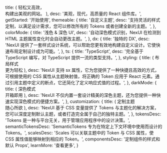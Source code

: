 
  title: (
    <span className="font-bold  x:leading-[1.3]">
      轻松又高效， <br />
      构建出美观的网站。
    </span>
  ),
  desc: '美观，现代，高质量的 React 组件库。',
  getStarted: '开始使用',
  themeable: {
    title: '自定义主题',
    desc: '支持灵活的样式定制，以满足设计需求，您可以修改所有的 Tokens 或者创建全新的主题。',
  },
  colorMode: {
    title: '浅色 & 深色 UI',
    desc: '自动深色模式识别，NexUI 在检测到 HTML 主题属性变化时会自动更改主题。',
  },
  dx: {
    title: '独特的 DX',
    desc: 'NexUI 提供了一套样式设计系统，可以帮助您更有效地构建自定义设计。它使快速布局定制设计成为可能。',
  },
  ts: {
    title: 'TypeScript',
    desc: '完全基于 TypeScript 编写，对 TypeScript 提供一流的类型支持。',
  },
  styling: {
    title: (
      <span>
        布局样式
        <br />
        <span>更为轻松</span>
      </span>
    ),
    desc: 'NexUI 支持 sx 属性，它为您提供了一种快捷且高效的方式，可根据使用的 CSS 属性从主题映射值，将正确的 Token 应用于 React 元素。通过引用主题中定义的断点，它还简化了定义响应式值的过程。',
  },
  darkMode: {
    title: (
      <span>
        深色模式
        <br />
        <span>开箱即用</span>
      </span>
    ),
    desc: 'NexUI 不仅内置一套设计精美的深色主题，还为您提供一种快速实现深色模式的便捷方案。',
  },
  customization: {
    title: (
      <span>
        定制主题
        <br />
        <span>随心所欲</span>
      </span>
    ),
    desc: 'NexUI 基于 CSS 变量提供了 Tokens 与主题化的解决方案，您可以深度定制默认主题，或者打造完全属于自己的独特主题。',
  },
  tokensDesc: 'Tokens 是一种与平台无关，用于管理应用程序中的设计决策。',
  semanticTokensDesc:
    'SemanticTokens 专为在特定上下文环境中使用而设计的 Tokens。',
  scalesDesc:
    'Scales 可以关联主题中的 Token 与 CSS 属性，使 CSS 属性值能够映射到相应的 Token。',
  componentsDesc: '定制组件的样式和默认 Props',
  learnMore: '查看更多',
}

<HomePage translations={translations} />
